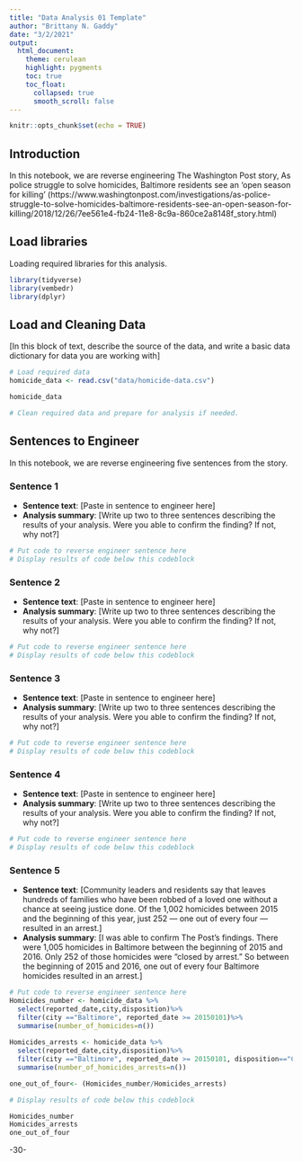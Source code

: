 ```yaml
---
title: "Data Analysis 01 Template"
author: "Brittany N. Gaddy"
date: "3/2/2021"
output:
  html_document:
    theme: cerulean
    highlight: pygments
    toc: true
    toc_float:
      collapsed: true
      smooth_scroll: false
---
```


```r
knitr::opts_chunk$set(echo = TRUE)
```

## Introduction 

In this notebook, we are reverse engineering The Washington Post story, As police struggle to solve homicides, Baltimore residents see an ‘open season for killing’ (https://www.washingtonpost.com/investigations/as-police-struggle-to-solve-homicides-baltimore-residents-see-an-open-season-for-killing/2018/12/26/7ee561e4-fb24-11e8-8c9a-860ce2a8148f_story.html)

## Load libraries

Loading required libraries for this analysis.

```r
library(tidyverse)
library(vembedr)
library(dplyr)
```

## Load and Cleaning Data

[In this block of text, describe the source of the data, and write a basic data dictionary for data you are working with]

```r
# Load required data
homicide_data <- read.csv("data/homicide-data.csv")

homicide_data

# Clean required data and prepare for analysis if needed. 
```

## Sentences to Engineer
In this notebook, we are reverse engineering five sentences from the story.

### Sentence 1

* **Sentence text**: [Paste in sentence to engineer here]
* **Analysis summary**: [Write up two to three sentences describing the results of your analysis.  Were you able to confirm the finding? If not, why not?]

```r
# Put code to reverse engineer sentence here
# Display results of code below this codeblock
```

### Sentence 2

* **Sentence text**: [Paste in sentence to engineer here]
* **Analysis summary**: [Write up two to three sentences describing the results of your analysis.  Were you able to confirm the finding? If not, why not?]

```r
# Put code to reverse engineer sentence here
# Display results of code below this codeblock
```

### Sentence 3

* **Sentence text**: [Paste in sentence to engineer here]
* **Analysis summary**: [Write up two to three sentences describing the results of your analysis.  Were you able to confirm the finding? If not, why not?]

```r
# Put code to reverse engineer sentence here
# Display results of code below this codeblock
```

### Sentence 4

* **Sentence text**: [Paste in sentence to engineer here]
* **Analysis summary**: [Write up two to three sentences describing the results of your analysis.  Were you able to confirm the finding? If not, why not?]

```r
# Put code to reverse engineer sentence here
# Display results of code below this codeblock
```

### Sentence 5

* **Sentence text**: [Community leaders and residents say that leaves hundreds of families who have been robbed of a loved one without a chance at seeing justice done. Of the 1,002 homicides between 2015 and the beginning of this year, just 252 — one out of every four — resulted in an arrest.]
* **Analysis summary**: [I was able to confirm The Post's findings. There were 1,005 homicides in Baltimore between the beginning of 2015 and 2016. Only 252 of those homicides were "closed by arrest." So between the beginning of 2015 and 2016, one out of every four Baltimore homicides resulted in an arrest.]

```r
# Put code to reverse engineer sentence here
Homicides_number <- homicide_data %>%
  select(reported_date,city,disposition)%>%
  filter(city =="Baltimore", reported_date >= 20150101)%>%
  summarise(number_of_homicides=n())
  
Homicides_arrests <- homicide_data %>%
  select(reported_date,city,disposition)%>%
  filter(city =="Baltimore", reported_date >= 20150101, disposition=="Closed by arrest")%>%
  summarise(number_of_homicides_arrests=n())

one_out_of_four<- (Homicides_number/Homicides_arrests)

# Display results of code below this codeblock

Homicides_number
Homicides_arrests
one_out_of_four
```

-30-